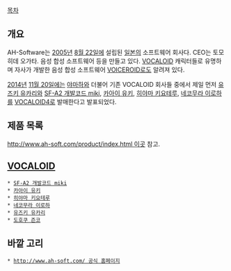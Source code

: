 [[목차]]

== 개요 ==
AH-Software는 [[2005년]] [[8월 22일]]에 설립된 [[일본]]의 소프트웨어 회사다. CEO는 토모히데 오가타. 음성 합성 소프트웨어 등을 만들고 있다. [[VOCALOID]] 캐릭터들로 유명하며 자사가 개발한 음성 합성 소프트웨어 [[VOICEROID]]로도 알려져 있다.

[[2014년]] [[11월 20일]]에는 [[야마하]]와 더불어 기존 VOCALOID 회사들 중에서 제일 먼저 [[유즈키 유카리]]와 [[SF-A2 개발코드 miki]], [[카아이 유키]], [[히야마 키요테루]], [[네코무라 이로하]]를 [[VOCALOID|VOCALOID4]]로 발매한다고 발표되었다.

== 제품 목록 ==
[[http://www.ah-soft.com/product/index.html 이곳]] 참고.

== [[VOCALOID]] ==
 * [[SF-A2 개발코드 miki]]
 * [[카아이 유키]]
 * [[히야마 키요테루]]
 * [[네코무라 이로하]]
 * [[유즈키 유카리]]
 * [[도호쿠 즌코]]


== 바깥 고리 ==
 * [[http://www.ah-soft.com/ 공식 홈페이지]]

